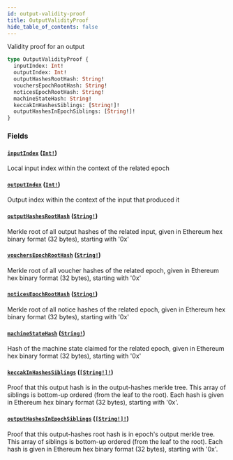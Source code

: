 ```yaml
---
id: output-validity-proof
title: OutputValidityProof
hide_table_of_contents: false
---
```



Validity proof for an output

```graphql
type OutputValidityProof {
  inputIndex: Int!
  outputIndex: Int!
  outputHashesRootHash: String!
  vouchersEpochRootHash: String!
  noticesEpochRootHash: String!
  machineStateHash: String!
  keccakInHashesSiblings: [String!]!
  outputHashesInEpochSiblings: [String!]!
}
```


### Fields

#### [`inputIndex`](#) ([`Int!`](/cartesi-rollups/next/api/graphql/scalars/int))

Local input index within the context of the related epoch


#### [`outputIndex`](#) ([`Int!`](/cartesi-rollups/next/api/graphql/scalars/int))

Output index within the context of the input that produced it


#### [`outputHashesRootHash`](#) ([`String!`](/cartesi-rollups/next/api/graphql/scalars/string))

Merkle root of all output hashes of the related input, given in Ethereum hex binary format (32 bytes), starting with '0x'


#### [`vouchersEpochRootHash`](#) ([`String!`](/cartesi-rollups/next/api/graphql/scalars/string))

Merkle root of all voucher hashes of the related epoch, given in Ethereum hex binary format (32 bytes), starting with '0x'


#### [`noticesEpochRootHash`](#) ([`String!`](/cartesi-rollups/next/api/graphql/scalars/string))

Merkle root of all notice hashes of the related epoch, given in Ethereum hex binary format (32 bytes), starting with '0x'


#### [`machineStateHash`](#) ([`String!`](/cartesi-rollups/next/api/graphql/scalars/string))

Hash of the machine state claimed for the related epoch, given in Ethereum hex binary format (32 bytes), starting with '0x'


#### [`keccakInHashesSiblings`](#) ([`[String!]!`](/cartesi-rollups/next/api/graphql/scalars/string))

Proof that this output hash is in the output-hashes merkle tree. This array of siblings is bottom-up ordered (from the leaf to the root). Each hash is given in Ethereum hex binary format (32 bytes), starting with '0x'.


#### [`outputHashesInEpochSiblings`](#) ([`[String!]!`](/cartesi-rollups/next/api/graphql/scalars/string))

Proof that this output-hashes root hash is in epoch's output merkle tree. This array of siblings is bottom-up ordered (from the leaf to the root). Each hash is given in Ethereum hex binary format (32 bytes), starting with '0x'.
